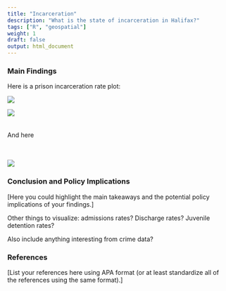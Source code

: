```yaml
---
title: "Incarceration"
description: "What is the state of incarceration in Halifax?"
tags: ["R", "geospatial"]
weight: 1
draft: false
output: html_document
---
```


### Main Findings 

Here is a prison incarceration rate plot:

![](/findings/incarceration_page_files/prison_incarceration_rate.png)



![](/findings/incarceration_page_files/jail_incarceration_rate.png)
<br><br><br>
And here
<br><br><br>

![](/findings/incarceration_page_files/race_incarceration_plot.png)

### Conclusion and Policy Implications 

[Here you could highlight the main takeaways and the potential policy implications of your findings.] 

Other things to visualize: admissions rates? Discharge rates? Juvenile detention rates?

Also include anything interesting from crime data?

### References 

[List your references here using APA format (or at least standardize all of the references using the same format).]

